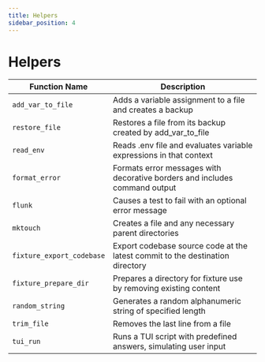 ```yaml
---
title: Helpers
sidebar_position: 4
---
```


# Helpers

| Function Name             | Description                                                                   |
|---------------------------|-------------------------------------------------------------------------------|
| `add_var_to_file`         | Adds a variable assignment to a file and creates a backup                     |
| `restore_file`            | Restores a file from its backup created by add_var_to_file                    |
| `read_env`                | Reads .env file and evaluates variable expressions in that context            |
| `format_error`            | Formats error messages with decorative borders and includes command output    |
| `flunk`                   | Causes a test to fail with an optional error message                          |
| `mktouch`                 | Creates a file and any necessary parent directories                            |
| `fixture_export_codebase` | Export codebase source code at the latest commit to the destination directory |
| `fixture_prepare_dir`     | Prepares a directory for fixture use by removing existing content             |
| `random_string`           | Generates a random alphanumeric string of specified length                     |
| `trim_file`               | Removes the last line from a file                                             |
| `tui_run`                 | Runs a TUI script with predefined answers, simulating user input              |
